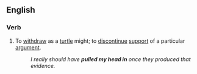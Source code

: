==English==

===Verb===
{{en-verb|pulls one's head in|pulling one's head in|pulled one's head in|pulled one's head in}}

# {{idiom}} {{Australia|NZ}} To [[withdraw]] as a [[turtle]] might; to [[discontinue]] [[support]] of a particular [[argument]].
#:''I really should have '''pulled my head in''' once they produced that evidence.''